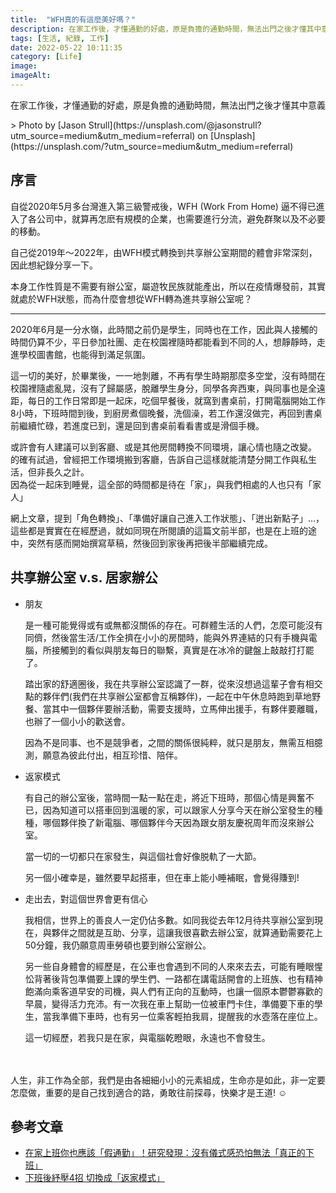 ```yaml
---
title:  "WFH真的有這麼美好嗎？"
description: 在家工作後，才懂通勤的好處，原是負擔的通勤時間，無法出門之後才懂其中意義
tags: [生活, 紀錄, 工作]
date: 2022-05-22 10:11:35
category: [Life]
image:
imageAlt:
---
```


在家工作後，才懂通勤的好處，原是負擔的通勤時間，無法出門之後才懂其中意義

<SinglePostImg src="https://miro.medium.com/v2/resize:fit:1400/format:webp/0*vRLTnps3fMF14ycK" />
> Photo by [Jason Strull](https://unsplash.com/@jasonstrull?utm_source=medium&utm_medium=referral) on [Unsplash](https://unsplash.com/?utm_source=medium&utm_medium=referral)

## 序言
自從2020年5月多台灣進入第三級警戒後，WFH (Work From Home) 逼不得已進入了各公司中，就算再怎麽有規模的企業，也需要進行分流，避免群聚以及不必要的移動。

自己從2019年～2022年，由WFH模式轉換到共享辦公室期間的體會非常深刻，因此想紀錄分享一下。

本身工作性質是不需要有辦公室，屬遊牧民族就能產出，所以在疫情爆發前，其實就處於WFH狀態，而為什麼會想從WFH轉為進共享辦公室呢？

---

2020年6月是一分水嶺，此時間之前仍是學生，同時也在工作，因此與人接觸的時間仍算不少，平日參加社團、走在校園裡隨時都能看到不同的人，想靜靜時，走進學校圖書館，也能得到滿足氛圍。

這一切的美好，於畢業後，一一地剝離，不再有學生時期那麼多空堂，沒有時間在校園裡隨處亂晃，沒有了歸屬感，脫離學生身分，同學各奔西東，與同事也是全遠距，每日的工作日常即是一起床，吃個早餐後，就窩到書桌前，打開電腦開始工作8小時，下班時間到後，到廚房煮個晚餐，洗個澡，若工作還沒做完，再回到書桌前繼續忙碌，若進度已到，還是回到書桌前看看書或是滑個手機。

或許會有人建議可以到客廳、或是其他房間轉換不同環境，讓心情也隨之改變。<br/>
的確有試過，曾經把工作環境搬到客廳，告訴自己這樣就能清楚分開工作與私生活，但非長久之計。<br/>
因為從一起床到睡覺，這全部的時間都是待在「家」，與我們相處的人也只有「家人」

網上文章，提到「角色轉換」、「準備好讓自己進入工作狀態」、「迸出新點子」…，這些都是實實在在經歷過，就如同現在所閱讀的這篇文前半部，也是在上班的途中，突然有感而開始撰寫草稿，然後回到家後再把後半部繼續完成。

## 共享辦公室 v.s. 居家辦公
- 朋友

  是一種可能覺得或有或無都沒關係的存在。可群體生活的人們，怎麼可能沒有同儕，然後當生活/工作全擠在小小的房間時，能與外界連結的只有手機與電腦，所接觸到的看似與朋友每日的聯繫，真實是在冰冷的鍵盤上敲敲打打罷了。

  踏出家的舒適圈後，我在共享辦公室認識了一群，從來沒想過這輩子會有相交點的夥伴們(我們在共享辦公室都會互稱夥伴)，一起在中午休息時跑到草地野餐、當其中一個夥伴要辦活動，需要支援時，立馬伸出援手，有夥伴要離職，也辦了一個小小的歡送會。

  因為不是同事、也不是競爭者，之間的關係很純粹，就只是朋友，無需互相臆測，願意為彼此付出，相互珍惜、陪伴。

- 返家模式

  有自己的辦公室後，當時間一點一點在走，將近下班時，那個心情是興奮不已，因為知道可以搭車回到溫暖的家，可以跟家人分享今天在辦公室發生的種種，哪個夥伴換了新電腦、哪個夥伴今天因為跟女朋友慶祝周年而沒來辦公室。

  當一切的一切都只在家發生，與這個社會好像脱軌了一大節。

  另一個小確幸是，雖然要早起搭車，但在車上能小睡補眠，會覺得賺到!

- 走出去，對這個世界會更有信心

  我相信，世界上的善良人一定仍佔多數。如同我從去年12月待共享辦公室到現在，與夥伴之間就是互助、分享，這讓我很喜歡去辦公室，就算通勤需要花上50分鐘，我仍願意周車勞頓也要到辦公室辦公。

  另一些自身體會的經歷是，在公車也會遇到不同的人來來去去，可能有睡眼惺忪背著後背包準備要上課的學生們、一路都在講電話開會的上班族、也有精神飽滿向乘客道早安的司機，與人們有正向的互動時，也讓一個原本鬱鬱寡歡的早晨，變得活力充沛。有一次我在車上幫助一位被車門卡住，準備要下車的學生，當我準備下車時，也有另一位乘客輕拍我肩，提醒我的水壺落在座位上。

  這一切經歷，若我只是在家，與電腦乾瞪眼，永遠也不會發生。

<br/><br/>
人生，非工作為全部，我們是由各細細小小的元素組成，生命亦是如此，非一定要怎麼做，重要的是自己找到適合的路，勇敢往前探尋，快樂才是王道! ☺️

## 參考文章
- [在家上班你也應該「假通勤」！研究發現：沒有儀式感恐怕無法「真正的下班」](https://group.dailyview.tw/article/detail/1886)
- [下班後紓壓4招 切換成「返家模式」](https://www.commonhealth.com.tw/article/75775)
